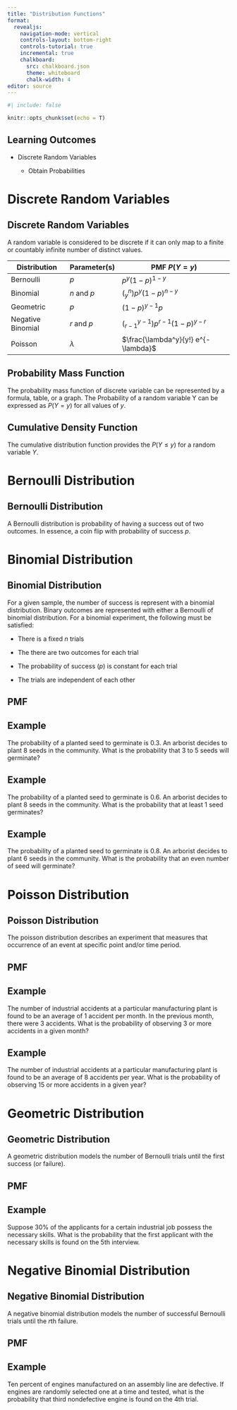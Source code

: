 ```yaml
---
title: "Distribution Functions"
format:
  revealjs:
    navigation-mode: vertical
    controls-layout: bottom-right
    controls-tutorial: true
    incremental: true 
    chalkboard:
      src: chalkboard.json
      theme: whiteboard
      chalk-width: 4
editor: source
---
```


```r
#| include: false

knitr::opts_chunk$set(echo = T)

```

## Learning Outcomes

-   Discrete Random Variables

    -   Obtain Probabilities

# Discrete Random Variables

## Discrete Random Variables

A random variable is considered to be discrete if it can only map to a finite or countably infinite number of distinct values.

::: fragment
| Distribution      | Parameter(s) | PMF $P(Y=y)$                        |
|-------------------|--------------|-------------------------------------|
| Bernoulli         | $p$          | $p^y(1-p)^{1-y}$                    |
| Binomial          | $n$ and $p$  | $(^n_y)p^y(1-p)^{n-y}$              |
| Geometric         | $p$          | $(1-p)^{y-1}p$                      |
| Negative Binomial | $r$ and $p$  | $(^{y-1}_{r-1})p^{r-1}(1-p)^{y-r}$  |
| Poisson           | $\lambda$    | $\frac{\lambda^y}{y!} e^{-\lambda}$ |
:::

## Probability Mass Function

The probability mass function of discrete variable can be represented by a formula, table, or a graph. The Probability of a random variable Y can be expressed as $P(Y=y)$ for all values of $y$.

## Cumulative Density Function

The cumulative distribution function provides the $P(Y\leq y)$ for a random variable $Y$.

# Bernoulli Distribution

## Bernoulli Distribution

A Bernoulli distribution is probability of having a success out of two outcomes. In essence, a coin flip with probability of success $p$.

# Binomial Distribution

## Binomial Distribution

For a given sample, the number of success is represent with a binomial distribution. Binary outcomes are represented with either a Bernoulli of binomial distribution. For a binomial experiment, the following must be satisfied:

::: fragment
-   There is a fixed $n$ trials

-   The there are two outcomes for each trial

-   The probability of success ($p$) is constant for each trial

-   The trials are independent of each other
:::

## PMF

## Example

The probability of a planted seed to germinate is 0.3. An arborist decides to plant 8 seeds in the community. What is the probability that 3 to 5 seeds will germinate?

## Example

The probability of a planted seed to germinate is 0.6. An arborist decides to plant 8 seeds in the community. What is the probability that at least 1 seed germinates?

## Example

The probability of a planted seed to germinate is 0.8. An arborist decides to plant 6 seeds in the community. What is the probability that an even number of seed will germinate?

# Poisson Distribution

## Poisson Distribution

The poisson distribution describes an experiment that measures that occurrence of an event at specific point and/or time period.

## PMF

## Example

The number of industrial accidents at a particular manufacturing plant is found to be an average of 1 accident per month. In the previous month, there were 3 accidents. What is the probability of observing 3 or more accidents in a given month?

## Example

The number of industrial accidents at a particular manufacturing plant is found to be an average of 8 accidents per year. What is the probability of observing 15 or more accidents in a given year?

# Geometric Distribution

## Geometric Distribution

A geometric distribution models the number of Bernoulli trials until the first success (or failure).

## PMF

## Example

Suppose 30% of the applicants for a certain industrial job possess the necessary skills. What is the probability that the first applicant with the necessary skills is found on the 5th interview.

# Negative Binomial Distribution

## Negative Binomial Distribution

A negative binomial distribution models the number of successful Bernoulli trials until the $r$th failure.

## PMF

## Example

Ten percent of engines manufactured on an assembly line are defective. If engines are randomly selected one at a time and tested, what is the probability that third nondefective engine is found on the 4th trial.